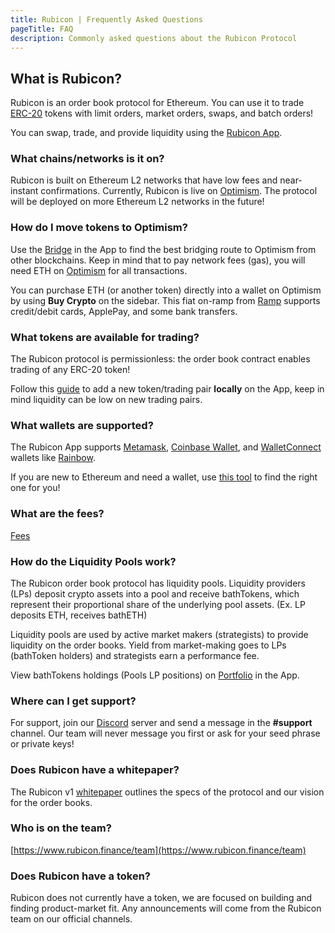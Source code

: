 ```yaml
---
title: Rubicon | Frequently Asked Questions
pageTitle: FAQ
description: Commonly asked questions about the Rubicon Protocol
---
```


## What is Rubicon?

Rubicon is an order book protocol for Ethereum. You can use it to trade [ERC-20](https://ethereum.org/en/developers/docs/standards/tokens/erc-20/) tokens with limit orders, market orders, swaps, and batch orders!

You can swap, trade, and provide liquidity using the [Rubicon App](https://app.rubicon.finance/).

### What chains/networks is it on?

Rubicon is built on Ethereum L2 networks that have low fees and near-instant confirmations. Currently, Rubicon is live on [Optimism](https://www.optimism.io/). The protocol will be deployed on more Ethereum L2 networks in the future!

### How do I move tokens to Optimism?

Use the [Bridge](https://app.rubicon.finance/bridge) in the App to find the best bridging route to Optimism from other blockchains. Keep in mind that to pay network fees (gas), you will need ETH on [Optimism](https://www.optimism.io/) for all transactions.

You can purchase ETH (or another token) directly into a wallet on Optimism by using **Buy Crypto** on the sidebar. This fiat on-ramp from [Ramp](https://ramp.network/) supports credit/debit cards, ApplePay, and some bank transfers.

### What tokens are available for trading?

The Rubicon protocol is permissionless: the order book contract enables trading of any ERC-20 token!

Follow this [guide](/docs/guides/trade/adding-a-trading-pair) to add a new token/trading pair **locally** on the App, keep in mind liquidity can be low on new trading pairs.

### What wallets are supported?

The Rubicon App supports [Metamask](https://metamask.io/), [Coinbase Wallet](https://www.coinbase.com/wallet), and [WalletConnect](https://walletconnect.com/) wallets like [Rainbow](https://rainbow.me/).

If you are new to Ethereum and need a wallet, use [this tool](https://ethereum.org/en/wallets/find-wallet/) to find the right one for you!

### What are the fees?

[Fees](/guides/trade/fees)

### How do the Liquidity Pools work?

The Rubicon order book protocol has liquidity pools. Liquidity providers (LPs) deposit crypto assets into a pool and receive bathTokens, which represent their proportional share of the underlying pool assets. 
(Ex. LP deposits ETH, receives bathETH)

Liquidity pools are used by active market makers (strategists) to provide liquidity on the order books. Yield from market-making goes to LPs (bathToken holders) and strategists earn a performance fee.

View bathTokens holdings (Pools LP positions) on [Portfolio](https://app.rubicon.finance/portfolio) in the App.

### Where can I get support?

For support, join our [Discord](https://discord.com/invite/E7pS24J) server and send a message in the **#support** channel. Our team will never message you first or ask for your seed phrase or private keys!

### Does Rubicon have a whitepaper?

The Rubicon v1 [whitepaper](https://github.com/RubiconDeFi/rubicon-protocol-v1/blob/master/Rubicon%20v1%20Whitepaper.pdf) outlines the specs of the protocol and our vision for the order books.

### Who is on the team?

[https://www.rubicon.finance/team](https://www.rubicon.finance/team)

### Does Rubicon have a token?

Rubicon does not currently have a token, we are focused on building and finding product-market fit. Any announcements will come from the Rubicon team on our official channels.
